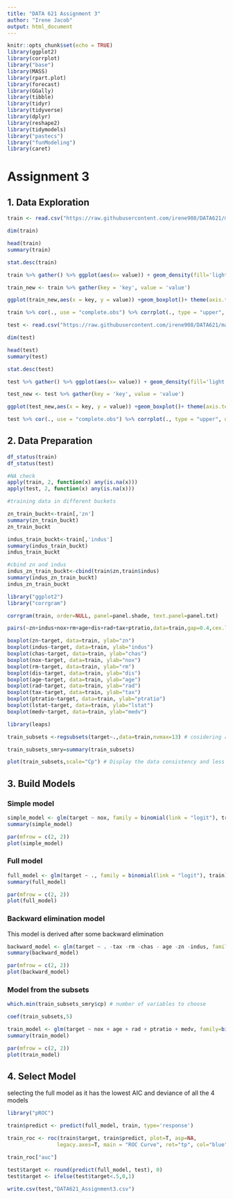 ---
title: "DATA 621 Assignment 3"
author: "Irene Jacob"
output: html_document
---

```{r setup, include=FALSE}
knitr::opts_chunk$set(echo = TRUE)
library(ggplot2)
library(corrplot)
library("base")
library(MASS)
library(rpart.plot)
library(forecast)
library(GGally)
library(tibble)
library(tidyr)
library(tidyverse)
library(dplyr)
library(reshape2)
library(tidymodels)
library("pastecs")
library("funModeling")
library(caret)

```

# Assignment 3

## 1. Data Exploration

```{r}

train <- read.csv("https://raw.githubusercontent.com/irene908/DATA621/main/crime-training-data_modified.csv")

```

```{r}

dim(train)

```

```{r}

head(train)
summary(train)

stat.desc(train)

```


```{r}

train %>% gather() %>% ggplot(aes(x= value)) + geom_density(fill='light blue') + facet_wrap(~key, scales = 'free')

```

```{r}

train_new <- train %>% gather(key = 'key', value = 'value')

ggplot(train_new,aes(x = key, y = value)) +geom_boxplot()+ theme(axis.text.x=element_text(angle=45, hjust=1))

```

```{r,fig.height = 7, fig.width = 7}

train %>% cor(., use = "complete.obs") %>% corrplot(., type = "upper", diag = FALSE)

```

```{r}

test <- read.csv("https://raw.githubusercontent.com/irene908/DATA621/main/crime-evaluation-data_modified.csv")

```

```{r}

dim(test)

```

```{r}

head(test)
summary(test)

stat.desc(test)

```


```{r}

test %>% gather() %>% ggplot(aes(x= value)) + geom_density(fill='light blue') + facet_wrap(~key, scales = 'free')

```

```{r}

test_new <- test %>% gather(key = 'key', value = 'value')

ggplot(test_new,aes(x = key, y = value)) +geom_boxplot()+ theme(axis.text.x=element_text(angle=45, hjust=1))

```

```{r,fig.height = 7, fig.width = 7}

test %>% cor(., use = "complete.obs") %>% corrplot(., type = "upper", diag = FALSE)

```

## 2. Data Preparation


```{r}
df_status(train)
df_status(test)

#NA check
apply(train, 2, function(x) any(is.na(x)))
apply(test, 2, function(x) any(is.na(x)))

#training data in different buckets

zn_train_buckt<-train[,'zn']
summary(zn_train_buckt)
zn_train_buckt

indus_train_buckt<-train[,'indus']
summary(indus_train_buckt)
indus_train_buckt

#cbind zn and indus
indus_zn_train_buckt<-cbind(train$zn,train$indus)
summary(indus_zn_train_buckt)
indus_zn_train_buckt
```

```{r}
library("ggplot2")
library("corrgram")

corrgram(train, order=NULL, panel=panel.shade, text.panel=panel.txt)
```

```{r,fig.height = 7, fig.width = 7}
pairs(~zn+indus+nox+rm+age+dis+rad+tax+ptratio,data=train,gap=0.4,cex.labels=1.5)

```


```{r}

boxplot(zn~target, data=train, ylab="zn")
boxplot(indus~target, data=train, ylab="indus")
boxplot(chas~target, data=train, ylab="chas")
boxplot(nox~target, data=train, ylab="nox")
boxplot(rm~target, data=train, ylab="rm")
boxplot(dis~target, data=train, ylab="dis")
boxplot(age~target, data=train, ylab="age")
boxplot(rad~target, data=train, ylab="rad")
boxplot(tax~target, data=train, ylab="tax")
boxplot(ptratio~target, data=train, ylab="ptratio")
boxplot(lstat~target, data=train, ylab="lstat")
boxplot(medv~target, data=train, ylab="medv")

```

```{r}

library(leaps)

train_subsets <-regsubsets(target~.,data=train,nvmax=13) # cosidering all 13 variables to find the best fit subsets regression model

train_subsets_smry=summary(train_subsets)

plot(train_subsets,scale="Cp") # Display the data consistency and less important variable have higher Cp value(bottom)

```

## 3. Build Models

### Simple model


```{r,fig.height = 10, fig.width = 10}

simple_model <- glm(target ~ nox, family = binomial(link = "logit"), train)
summary(simple_model)

par(mfrow = c(2, 2))
plot(simple_model)

```


### Full model

```{r,fig.height = 10, fig.width = 10}

full_model <- glm(target ~ ., family = binomial(link = "logit"), train)
summary(full_model)

par(mfrow = c(2, 2))
plot(full_model)

```

### Backward elimination model

This model is derived after some backward elimination

```{r,fig.height = 10, fig.width = 10}

backward_model <- glm(target ~ . -tax -rm -chas - age -zn -indus, family = binomial(link = "logit"), train)
summary(backward_model)

par(mfrow = c(2, 2))
plot(backward_model)

```

### Model from the subsets

```{r}

which.min(train_subsets_smry$cp) # number of variables to choose

coef(train_subsets,5) 

train_model <- glm(target ~ nox + age + rad + ptratio + medv, family=binomial(link = "logit"), data = train) 
summary(train_model) 

```

```{r,fig.height = 10, fig.width = 10}

par(mfrow = c(2, 2))
plot(train_model)

```

## 4. Select Model

selecting the full model as it has the lowest AIC and deviance of all the 4 models

```{r}
library("pROC")

train$predict <- predict(full_model, train, type='response')

train_roc <- roc(train$target, train$predict, plot=T, asp=NA,
                legacy.axes=T, main = "ROC Curve", ret="tp", col="blue")

```

```{r}

train_roc["auc"]

```

```{r}
test$target <- round(predict(full_model, test), 0)
test$target <- ifelse(test$target<.5,0,1)
```


```{r}
write.csv(test,"DATA621_Assignment3.csv")
```